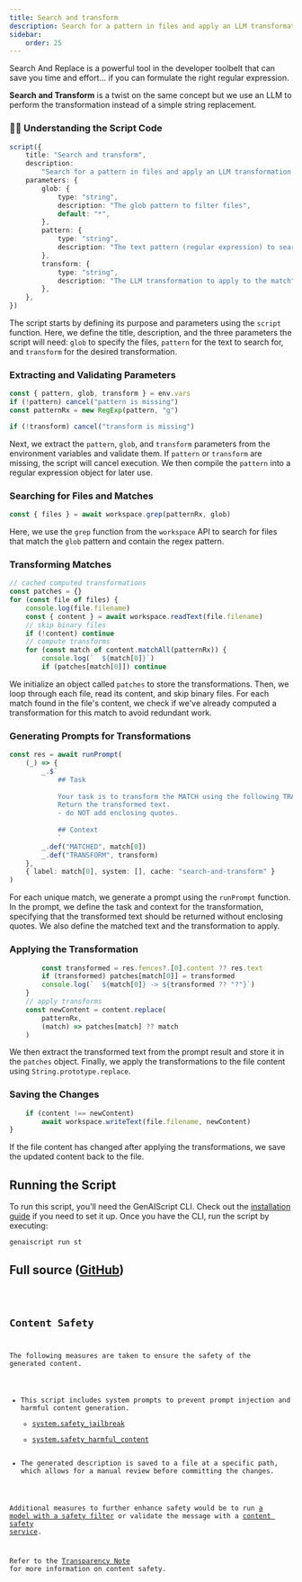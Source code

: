 ```yaml
---
title: Search and transform
description: Search for a pattern in files and apply an LLM transformation to the match
sidebar:
    order: 25
---
```



Search And Replace is a powerful tool in the developer toolbelt that can save you time and effort...
if you can formulate the right regular expression.

**Search and Transform** is a twist on the same concept
but we use an LLM to perform the transformation instead of a simple string replacement.

### 👩‍💻 Understanding the Script Code

```ts
script({
    title: "Search and transform",
    description:
        "Search for a pattern in files and apply an LLM transformation to the match",
    parameters: {
        glob: {
            type: "string",
            description: "The glob pattern to filter files",
            default: "*",
        },
        pattern: {
            type: "string",
            description: "The text pattern (regular expression) to search for",
        },
        transform: {
            type: "string",
            description: "The LLM transformation to apply to the match",
        },
    },
})
```

The script starts by defining its purpose and parameters using the `script` function. Here, we define the title, description, and the three parameters the script will need: `glob` to specify the files, `pattern` for the text to search for, and `transform` for the desired transformation.

### Extracting and Validating Parameters

```ts
const { pattern, glob, transform } = env.vars
if (!pattern) cancel("pattern is missing")
const patternRx = new RegExp(pattern, "g")

if (!transform) cancel("transform is missing")
```

Next, we extract the `pattern`, `glob`, and `transform` parameters from the environment variables and validate them. If `pattern` or `transform` are missing, the script will cancel execution. We then compile the `pattern` into a regular expression object for later use.

### Searching for Files and Matches

```ts
const { files } = await workspace.grep(patternRx, glob)
```

Here, we use the `grep` function from the `workspace` API to search for files that match the `glob` pattern and contain the regex pattern.

### Transforming Matches

```ts
// cached computed transformations
const patches = {}
for (const file of files) {
    console.log(file.filename)
    const { content } = await workspace.readText(file.filename)
    // skip binary files
    if (!content) continue
    // compute transforms
    for (const match of content.matchAll(patternRx)) {
        console.log(`  ${match[0]}`)
        if (patches[match[0]]) continue
```

We initialize an object called `patches` to store the transformations. Then, we loop through each file, read its content, and skip binary files. For each match found in the file's content, we check if we've already computed a transformation for this match to avoid redundant work.

### Generating Prompts for Transformations

```ts
const res = await runPrompt(
    (_) => {
        _.$`
            ## Task
            
            Your task is to transform the MATCH using the following TRANSFORM.
            Return the transformed text.
            - do NOT add enclosing quotes.
            
            ## Context
            `
        _.def("MATCHED", match[0])
        _.def("TRANSFORM", transform)
    },
    { label: match[0], system: [], cache: "search-and-transform" }
)
```

For each unique match, we generate a prompt using the `runPrompt` function. In the prompt, we define the task and context for the transformation, specifying that the transformed text should be returned without enclosing quotes. We also define the matched text and the transformation to apply.

### Applying the Transformation

```ts
        const transformed = res.fences?.[0].content ?? res.text
        if (transformed) patches[match[0]] = transformed
        console.log(`  ${match[0]} -> ${transformed ?? "?"}`)
    }
    // apply transforms
    const newContent = content.replace(
        patternRx,
        (match) => patches[match] ?? match
    )
```

We then extract the transformed text from the prompt result and store it in the `patches` object. Finally, we apply the transformations to the file content using `String.prototype.replace`.

### Saving the Changes

```ts
    if (content !== newContent)
        await workspace.writeText(file.filename, newContent)
}
```

If the file content has changed after applying the transformations, we save the updated content back to the file.

## Running the Script

To run this script, you'll need the GenAIScript CLI. Check out the [installation guide](https://microsoft.github.io/genaiscript/getting-started/installation) if you need to set it up. Once you have the CLI, run the script by executing:

```bash
genaiscript run st
```

## Full source ([GitHub](https://github.com/microsoft/genaiscript/blob/main/packages/vscode/genaisrc/st.genai.mts))

<Code code={source} wrap={true} lang="ts" title="st.genai.mts" />

## Content Safety

The following measures are taken to ensure the safety of the generated content.

-   This script includes system prompts to prevent prompt injection and harmful content generation.
    - [system.safety_jailbreak](/genaiscript/reference/scripts/system#systemsafety_jailbreak)
    - [system.safety_harmful_content](/genaiscript/reference/scripts/system#systemsafety_harmful_content)
-   The generated description is saved to a file at a specific path, which allows for a manual review before committing the changes.

Additional measures to further enhance safety would be to run [a model with a safety filter](https://learn.microsoft.com/en-us/azure/ai-services/openai/concepts/content-filter?tabs=warning%2Cuser-prompt%2Cpython-new)
or validate the message with a [content safety service](/genaiscript/reference/scripts/content-safety).

Refer to the [Transparency Note](/genaiscript/reference/transparency-note/) for more information on content safety.
